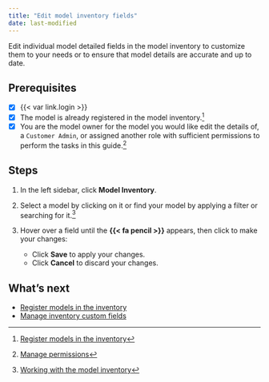 ```yaml
---
title: "Edit model inventory fields"
date: last-modified
---
```


Edit individual model detailed fields in the model inventory to customize them to your needs or to ensure that model details are accurate and up to date. 

::: {.prereq}

## Prerequisites

- [x] {{< var link.login >}}
- [x] The model is already registered in the model inventory.[^1]
- [x] You are the model owner for the model you would like edit the details of, a `Customer Admin`, or assigned another role with sufficient permissions to perform the tasks in this guide.[^2]

:::

## Steps

<!--- NR TO DO Check with Mehdi: these steps didn't work for me, can't edit. Wrong permissions maybe? --->

1. In the left sidebar, click **Model Inventory**. 

2. Select a model by clicking on it or find your model by applying a filter or searching for it.[^3]

3. Hover over a field until the **{{< fa pencil >}}** appears, then click to make your changes:  

   - Click **Save** to apply your changes.
   - Click **Cancel** to discard your changes.

<!---
## Troubleshooting

[Include any common issues or errors that may arise during the task and how to resolve them.]
--->

## What's next

- [Register models in the inventory](register-models-in-inventory.qmd)
- [Manage inventory custom fields](manage-inventory-custom-fields.qmd)


<!-- FOOTNOTES -->

[^1]: [Register models in the inventory](register-models-in-inventory.qmd)

[^2]: [Manage permissions](/guide/configuration/manage-permissions.qmd)

[^3]: [Working with the model inventory](/guide/model-inventory/working-with-model-inventory.qmd#search-filter-and-sort-models)
